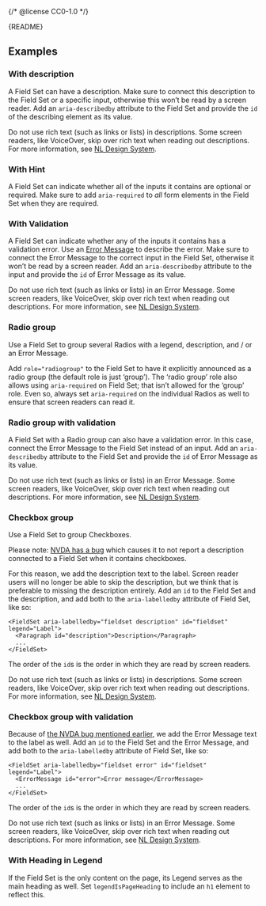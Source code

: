 {/* @license CC0-1.0 */}


<Meta of={FieldSetStories} />

<Markdown>{README}</Markdown>

<Primary />

<Controls />

## Examples

### With description

A Field Set can have a description.
Make sure to connect this description to the Field Set or a specific input,
otherwise this won’t be read by a screen reader.
Add an `aria-describedby` attribute to the Field Set
and provide the `id` of the describing element as its value.

Do not use rich text (such as links or lists) in descriptions.
Some screen readers, like VoiceOver, skip over rich text when reading out descriptions.
For more information, see [NL Design System](https://nldesignsystem.nl/richtlijnen/formulieren/descriptions/inhoud/).

<Canvas of={FieldSetStories.WithDescription} />

### With Hint

A Field Set can indicate whether all of the inputs it contains are optional or required.
Make sure to add `aria-required` to <em>all</em> form elements in the Field Set when they are required.

<Canvas of={FieldSetStories.WithHint} />

### With Validation

A Field Set can indicate whether any of the inputs it contains has a validation error.
Use an [Error Message](/docs/components-forms-error-message--docs) to describe the error.
Make sure to connect the Error Message to the correct input in the Field Set,
otherwise it won’t be read by a screen reader.
Add an `aria-describedby` attribute to the input and provide the `id` of Error Message as its value.

Do not use rich text (such as links or lists) in an Error Message.
Some screen readers, like VoiceOver, skip over rich text when reading out descriptions.
For more information, see [NL Design System](https://nldesignsystem.nl/richtlijnen/formulieren/descriptions/inhoud/).

<Canvas of={FieldSetStories.WithValidation} />

### Radio group

Use a Field Set to group several Radios with a legend, description, and / or an Error Message.

Add `role="radiogroup"` to the Field Set to have it explicitly announced as a radio group (the default role is just ‘group’).
The ‘radio group’ role also allows using `aria-required` on Field Set; that isn’t allowed for the ‘group’ role.
Even so, always set `aria-required` on the individual Radios as well to ensure that screen readers can read it.

<Canvas of={FieldSetStories.RadioGroup} />

### Radio group with validation

A Field Set with a Radio group can also have a validation error.
In this case, connect the Error Message to the Field Set instead of an input.
Add an `aria-describedby` attribute to the Field Set and provide the `id` of Error Message as its value.

Do not use rich text (such as links or lists) in an Error Message.
Some screen readers, like VoiceOver, skip over rich text when reading out descriptions.
For more information, see [NL Design System](https://nldesignsystem.nl/richtlijnen/formulieren/descriptions/inhoud/).

<Canvas of={FieldSetStories.RadioGroupWithValidation} />

### Checkbox group

Use a Field Set to group Checkboxes.

Please note: [NVDA has a bug](https://github.com/nvaccess/nvda/issues/12718) which causes it to
not report a description connected to a Field Set when it contains checkboxes.

For this reason, we add the description text to the label.
Screen reader users will no longer be able to skip the description,
but we think that is preferable to missing the description entirely.
Add an `id` to the Field Set and the description, and add both to the `aria-labelledby` attribute of Field Set, like so:

```tsx
<FieldSet aria-labelledby="fieldset description" id="fieldset" legend="Label">
  <Paragraph id="description">Description</Paragraph>
  ...
</FieldSet>
```

The order of the `id`s is the order in which they are read by screen readers.

Do not use rich text (such as links or lists) in descriptions.
Some screen readers, like VoiceOver, skip over rich text when reading out descriptions.
For more information, see [NL Design System](https://nldesignsystem.nl/richtlijnen/formulieren/descriptions/inhoud/).

<Canvas of={FieldSetStories.CheckboxGroup} />

### Checkbox group with validation

Because of [the NVDA bug mentioned earlier](https://github.com/nvaccess/nvda/issues/12718),
we add the Error Message text to the label as well.
Add an `id` to the Field Set and the Error Message, and add both to the `aria-labelledby` attribute of Field Set, like so:

```tsx
<FieldSet aria-labelledby="fieldset error" id="fieldset" legend="Label">
  <ErrorMessage id="error">Error message</ErrorMessage>
  ...
</FieldSet>
```

The order of the `id`s is the order in which they are read by screen readers.

Do not use rich text (such as links or lists) in an Error Message.
Some screen readers, like VoiceOver, skip over rich text when reading out descriptions.
For more information, see [NL Design System](https://nldesignsystem.nl/richtlijnen/formulieren/descriptions/inhoud/).

<Canvas of={FieldSetStories.CheckboxGroupWithValidation} />

### With Heading in Legend

If the Field Set is the only content on the page, its Legend serves as the main heading as well.
Set `legendIsPageHeading` to include an `h1` element to reflect this.

<Canvas of={FieldSetStories.WithHeadingInLegend} />

